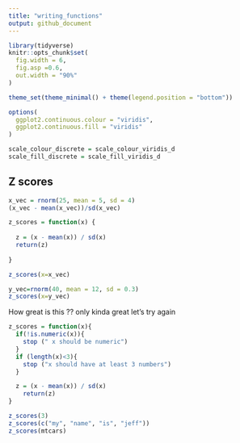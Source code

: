 ```yaml
---
title: "writing_functions"
output: github_document
---
```


```r
library(tidyverse)
knitr::opts_chunk$set(
  fig.width = 6,
  fig.asp =0.6,
  out.width = "90%"
) 

theme_set(theme_minimal() + theme(legend.position = "bottom"))

options(
  ggplot2.continuous.colour = "viridis",
  ggplot2.continuous.fill = "viridis"
)

scale_colour_discrete = scale_colour_viridis_d
scale_fill_discrete = scale_fill_viridis_d

```

## Z scores 

```r
x_vec = rnorm(25, mean = 5, sd = 4)
(x_vec - mean(x_vec))/sd(x_vec)

z_scores = function(x) {
  
  z = (x - mean(x)) / sd(x)
  return(z)
  
}

z_scores(x=x_vec)

y_vec=rnorm(40, mean = 12, sd = 0.3)
z_scores(x=y_vec)
```



How great is this ??
only kinda great
let's try again

```r
z_scores = function(x){
  if(!is.numeric(x)){
    stop (" x should be numeric")
  }
  if (length(x)<3){
    stop ("x should have at least 3 numbers")
  }

  z = (x - mean(x)) / sd(x)
    return(z)
}
```


```r
z_scores(3)
z_scores(c("my", "name", "is", "jeff"))
z_scores(mtcars)
```


